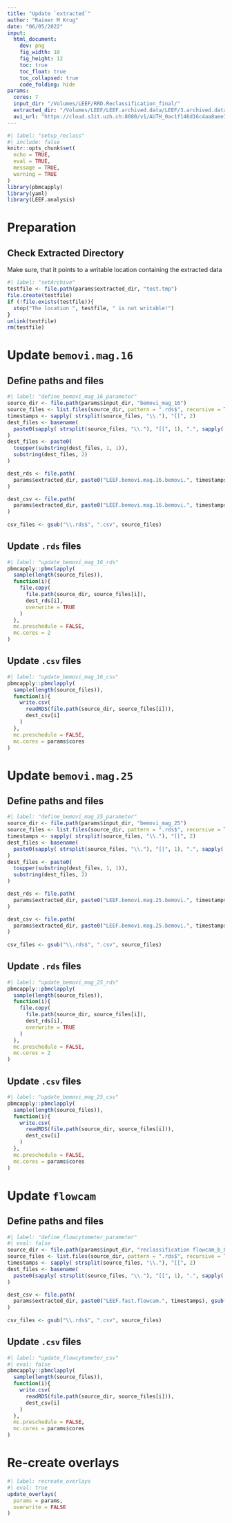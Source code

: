 ```yaml
---
title: "Update `extracted`"
author: "Rainer M Krug"
date: "06/05/2022"
input:
  html_document:
    dev: png
    fig_width: 10
    fig_height: 12
    toc: true
    toc_float: true
    toc_collapsed: true
    code_folding: hide
params:
  cores: 7
  input_dir: "/Volumes/LEEF/RRD.Reclassification_final/"
  extracted_dir: "/Volumes/LEEF/LEEF.archived.data/LEEF/3.archived.data/extracted/"
  avi_url: "https://cloud.s3it.uzh.ch:8080/v1/AUTH_0ac1f146d16c4aa8aee335872ef84aed/LEEF.archived.data/LEEF/3.archived.data/pre_processed/"
---
```


```r
#| label: "setup_reclass"
#| include: false
knitr::opts_chunk$set(
  echo = TRUE,
  eval = TRUE,
  message = TRUE,
  warning = TRUE
)
library(pbmcapply)
library(yaml)
library(LEEF.analysis)
```

# Preparation

## Check Extracted Directory
Make sure, that it points to a writable location containing the extracted data

```r
#| label: "setArchive"
testfile <- file.path(params$extracted_dir, "test.tmp")
file.create(testfile)
if (!file.exists(testfile)){
  stop("The location ", testfile, " is not writable!")
}
unlink(testfile)
rm(testfile)
```

# Update `bemovi.mag.16`

## Define paths and files
```r
#| label: "define_bemovi_mag_16_parameter"
source_dir <- file.path(params$input_dir, "bemovi_mag_16")
source_files <- list.files(source_dir, pattern = ".rds$", recursive = TRUE)
timestamps <- sapply( strsplit(source_files, "\\."), "[[", 2)
dest_files <- basename(
  paste0(sapply( strsplit(source_files, "\\."), "[[", 1), ".", sapply( strsplit(source_files, "\\."), "[[", 3))
)
dest_files <- paste0(
  toupper(substring(dest_files, 1, 1)), 
  substring(dest_files, 2)
)

dest_rds <- file.path(
  params$extracted_dir, paste0("LEEF.bemovi.mag.16.bemovi.", timestamps), "5 - merged data", dest_files
)

dest_csv <- file.path(
  params$extracted_dir, paste0("LEEF.bemovi.mag.16.bemovi.", timestamps), gsub( "\\.rds$", ".csv", dest_files)
)
  
csv_files <- gsub("\\.rds$", ".csv", source_files)
```

## Update `.rds` files
```r
#| label: "update_bemovi_mag_16_rds"
pbmcapply::pbmclapply(
  sample(length(source_files)),
  function(i){
    file.copy(
      file.path(source_dir, source_files[i]),
      dest_rds[i],
      overwrite = TRUE
    )
  }, 
  mc.preschedule = FALSE,
  mc.cores = 2
)
```

## Update `.csv` files

```r
#| label: "update_bemovi_mag_16_csv"
pbmcapply::pbmclapply(
  sample(length(source_files)),
  function(i){
    write.csv(
      readRDS(file.path(source_dir, source_files[i])),
      dest_csv[i]
    )
  }, 
  mc.preschedule = FALSE,
  mc.cores = params$cores
)
```



# Update `bemovi.mag.25`

## Define paths and files
```r
#| label: "define_bemovi_mag_25_parameter"
source_dir <- file.path(params$input_dir, "bemovi_mag_25")
source_files <- list.files(source_dir, pattern = ".rds$", recursive = TRUE)
timestamps <- sapply( strsplit(source_files, "\\."), "[[", 2)
dest_files <- basename(
  paste0(sapply( strsplit(source_files, "\\."), "[[", 1), ".", sapply( strsplit(source_files, "\\."), "[[", 3))
)
dest_files <- paste0(
  toupper(substring(dest_files, 1, 1)), 
  substring(dest_files, 2)
)

dest_rds <- file.path(
  params$extracted_dir, paste0("LEEF.bemovi.mag.25.bemovi.", timestamps), "5 - merged data", dest_files
)

dest_csv <- file.path(
  params$extracted_dir, paste0("LEEF.bemovi.mag.25.bemovi.", timestamps), gsub( "\\.rds$", ".csv", dest_files)
)
  
csv_files <- gsub("\\.rds$", ".csv", source_files)
```

## Update `.rds` files
```r
#| label: "update_bemovi_mag_25_rds"
pbmcapply::pbmclapply(
  sample(length(source_files)),
  function(i){
    file.copy(
      file.path(source_dir, source_files[i]),
      dest_rds[i],
      overwrite = TRUE
    )
  }, 
  mc.preschedule = FALSE,
  mc.cores = 2
)
```

## Update `.csv` files

```r
#| label: "update_bemovi_mag_25_csv"
pbmcapply::pbmclapply(
  sample(length(source_files)),
  function(i){
    write.csv(
      readRDS(file.path(source_dir, source_files[i])),
      dest_csv[i]
    )
  }, 
  mc.preschedule = FALSE,
  mc.cores = params$cores
)
```

# Update `flowcam`
## Define paths and files
```r
#| label: "define_flowcytometer_parameter"
#| eval: false
source_dir <- file.path(params$input_dir, "reclassification flowcam_b_02_20220128_30000000", "flowcam_b_02_20220128_30000000")
source_files <- list.files(source_dir, pattern = ".rds$", recursive = TRUE)
timestamps <- sapply( strsplit(source_files, "\\."), "[[", 2)
dest_files <- basename(
  paste0(sapply( strsplit(source_files, "\\."), "[[", 1), ".", sapply( strsplit(source_files, "\\."), "[[", 3))
)

dest_csv <- file.path(
  params$extracted_dir, paste0("LEEF.fast.flowcam.", timestamps), gsub( "\\.rds$", ".csv", dest_files)
)
  
csv_files <- gsub("\\.rds$", ".csv", source_files)
```

## Update `.csv` files

```r
#| label: "update_flowcytometer_csv"
#| eval: false
pbmcapply::pbmclapply(
  sample(length(source_files)),
  function(i){
    write.csv(
      readRDS(file.path(source_dir, source_files[i])),
      dest_csv[i]
    )
  }, 
  mc.preschedule = FALSE,
  mc.cores = params$cores
)
```


# Re-create overlays


```r
#| label: recreate_overlays
#| eval: true
update_overlays(
  params = params,
  overwrite = FALSE
)
```

